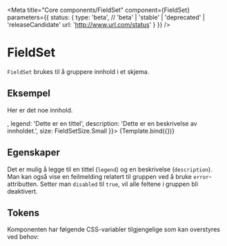 
<Meta
    title="Core components/FieldSet"
    component={FieldSet}
    parameters={{
        status: {
            type: 'beta', // 'beta' | 'stable' | 'deprecated' | 'releaseCandidate'
            url: 'http://www.url.com/status'
        }
    }}
/>


# FieldSet

<Beta />

`FieldSet` brukes til å gruppere innhold i et skjema.

## Eksempel

<Canvas>
    <Story
        name="FieldSet"
        args={{
            children: <p>Her er det noe innhold.</p>,
            legend: 'Dette er en tittel',
            description: 'Dette er en beskrivelse av innholdet.',
            size: FieldSetSize.Small
        }}>
        {Template.bind({})}
    </Story>
</Canvas>

## Egenskaper

Det er mulig å legge til en tittel (`legend`) og en beskrivelse (`description`).
Man kan også vise en feilmelding relatert til gruppen ved å bruke `error`-attributten.
Setter man `disabled` til `true`, vil alle feltene i gruppen bli deaktivert.

<ArgsTable of={FieldSet} />

## Tokens
Komponenten har følgende CSS-variabler tilgjengelige som kan overstyres ved behov:
<TokensTable jsonKey='component.fieldset' componentName='fieldset' showPreview={false}/>